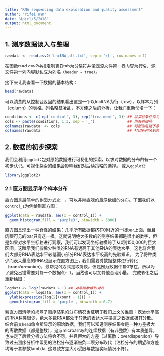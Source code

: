 ```yaml
---
title: "RNA sequencing data exploration and quality assessment"
author: "Yifei Wan"
date: "Apirl/5/2018"
output: html_document
---
```


## 1. 测序数据读入与整理

```r
rawdata <- read.csv2('LncRNA_all.txt', sep = '\t', row.names = 1) 
```
  在函数read.csv2中指定制表符tab为分隔符并设定源文件第一行内容为行名。源文件第一列内容默认成为列名（`header = true`）。

接下来让我查看一下数据的基本结构：

```r
head(rawdata)
```
  可以清楚的从控制台返回的结果看出这是一个以lncRNA为行（row），以样本为列（column）的表格。列名略显凌乱，不方便之后的分析，让我们重新命名一下：

```r
conditions <- c(rep('control', 3), rep('treatment', 3)) ## 以实验条件作为列名
cols <- paste(conditions, 1:3, sep = '_')               ## 为各组编号
colnames(rawdata) <- cols                               ## 将新列名赋予原始表格
colnames(rawdata)                                       ## 打印新列名到控制台
```
    
## 2. 数据的初步探索
  我们会利用`ggplot2`包对原始数据进行可视化的探索，以求对数据的分布的有一个初步认识。可视化探索的结果会影响我们对后续策略的选择。
  载入`ggplot2`:
```r
library(ggplot2)
```

### 2.1 直方图显示单个样本分布
  直方图是最简单的作图方式之一，可以非常直观的展示数据的分布。下面我们以`control_1`为例绘制直方图：
```r
ggplot(data = rawdata, aes(x = control_1)) + 
  geom_histogram(fill = 'purple3', binwidth = 5000)
```
  直方图呈现出一种奇怪的结果：几乎所有数据都挤在0附近的一根bar上面，而且肉眼可见的bar只有这一根。这就说明绝大多数的的测序结果都是很小的数字，但是如果对水平坐标轴进行观察，我们可以发现坐标轴横跨了从0到150,000的巨大区间。这暗示我们有稀少种类的RNA有远高于其他RNA的表达水平。这也符合我们大部分RNA表达水平较低而小部分RNA表达水平极高的先验知识。
  为了将种类少而表大量高的RNA也展示在直方图上，我们需要对数据整体进行转化（transformation），最常见的方式是取对数。但是因为数据中有0存在，所以为了避免出错需要对每一个数据点` + 1`。当然也可以加其他合理小量。
    完成转化之后重新绘图：

```r
logdata <- log2(rawdata + 1) ## 对原始数据取对数
ggplot(data = logdata, aes(x = control_1)) +
  ylab(expression(log[2](count + 1))) +
  geom_histogram(fill = 'purple', binwidth = 0.7)
```
  新直方图清晰的揭示了测序结果的分布情况也证明了我们上文的推测：表达水平高的RNA种类很少，绝大多数RNA都处于较低的表达水平换言之数据点极其分散。结合前文`head`命令所显示的原始数据，我们可以知道测序结果会是一种方差极大的离散数据（都是整数），这与microarray的连续数据（有非整数）有本质差异，也决定了后续分析方法将会不同。并且巨大的方差（过离散：overdispersion）导致过去测序分析中常见的泊松分布逐渐被负二项分布取代（泊松分布的期望和方差均等于其参数lambda, 这导致方差大小受限与数据实际情况不符）。
